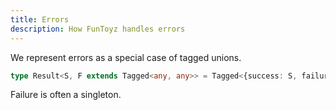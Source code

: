 ```yaml
---
title: Errors
description: How FunToyz handles errors
---
```


We represent errors as a special case of tagged unions.

```typescript
type Result<S, F extends Tagged<any, any>> = Tagged<{success: S, failure: F}
```

Failure is often a singleton.
